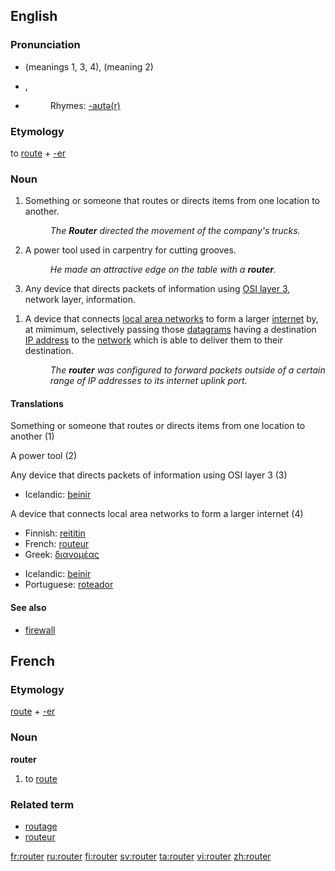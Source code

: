 ==English==

===Pronunciation===
*{{IPA|/'ɹu:tə/}} (meanings 1, 3, 4), {{IPA|/'ɹaʊtə/}} (meaning 2) {{italbrac|UK}}
*{{IPA|/'ɹaʊtɚr/}}, {{SAMPA|/raUt3r/}} {{italbrac|US}}
*{{audio|en-uk-router.ogg|Audio (UK)}}
*:Rhymes: [[Rhymes:English:-aʊtə(r)|-aʊtə(r)]]

===Etymology===
to [[route#Verb|route]] + [[-er]]

===Noun===
{{en-noun}}

# Something or someone that routes or directs items from one location to another.
#: ''The '''Router''' directed the movement of the company's trucks.''
# A power tool used in carpentry for cutting grooves.
#: ''He made an attractive edge on the table with a '''router'''.''
# {{cattag|Communications}} Any device that directs packets of information using [[OSI layer 3]], network layer, information.
{{wikipedia}}
# {{internet}} A device that connects [[LAN|local area networks]] to form a larger [[internet]] by, at mimimum, selectively passing those [[datagram]]s having a destination [[IP address]] to the [[network]] which is able to deliver them to their destination.
#: ''The '''router''' was configured to forward packets outside of a certain range of IP addresses to its internet uplink port.''

====Translations====
;Something or someone that routes or directs items from one location to another (1)
{{top}}
{{mid}}
{{bottom}}

;A power tool (2)
{{top}}
{{mid}}
{{bottom}}

;Any device that directs packets of information using OSI layer 3 (3)
{{top}}
*Icelandic: [[beinir]] {{m}}
{{mid}}
{{bottom}}

;A device that connects local area networks to form a larger internet (4)
{{top}}
*Finnish: [[reititin]]
*French: [[routeur]]
*Greek: [[διανομέας]] {{m}}
{{mid}}
*Icelandic: [[beinir]] {{m}}
*Portuguese: [[roteador]] {{m}}
{{bottom}}

====See also====
{{wikipedia|wood router}}
* {{Internet}} [[firewall]]

==French==
===Etymology===
[[route]] + [[-er#French|-er]]

===Noun===
'''router'''
# to [[route#Verb|route]]

===Related term===
*[[routage]]
*[[routeur]]

[[fr:router]]
[[ru:router]]
[[fi:router]]
[[sv:router]]
[[ta:router]]
[[vi:router]]
[[zh:router]]